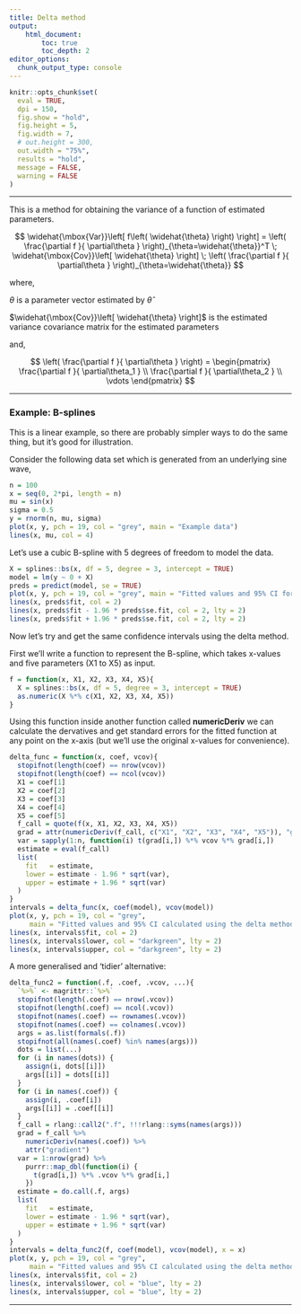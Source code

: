 ```yaml
---
title: Delta method
output: 
    html_document:
        toc: true
        toc_depth: 2
editor_options: 
  chunk_output_type: console
---
```


```r
knitr::opts_chunk$set(
  eval = TRUE,
  dpi = 150,
  fig.show = "hold",
  fig.height = 5,
  fig.width = 7, 
  # out.height = 300, 
  out.width = "75%", 
  results = "hold",
  message = FALSE,
  warning = FALSE
)
```

********************************************************************************

This is a method for obtaining the variance of a function of estimated parameters.

$$
\widehat{\mbox{Var}}\left[ f\left( \widehat{\theta} \right) \right] = 
\left( \frac{\partial f }{ \partial\theta } \right)_{\theta=\widehat{\theta}}^T
\; \widehat{\mbox{Cov}}\left[ \widehat{\theta} \right] \;
\left( \frac{\partial f }{ \partial\theta } \right)_{\theta=\widehat{\theta}}
$$

where,

$\theta$ is a parameter vector estimated by $\widehat{\theta}$

$\widehat{\mbox{Cov}}\left[ \widehat{\theta} \right]$ is the estimated variance covariance matrix for the estimated parameters

and,

$$
\left( \frac{\partial f }{ \partial\theta } \right) =
\begin{pmatrix}
\frac{\partial f }{ \partial\theta_1 } \\ 
\frac{\partial f }{ \partial\theta_2 } \\ 
\vdots 
\end{pmatrix}
$$

********************************************************************************

### Example: B-splines

This is a linear example, so there are probably simpler ways to do the same thing, but it's good for illustration.

Consider the following data set which is generated from an underlying sine wave,

```r
n = 100
x = seq(0, 2*pi, length = n)
mu = sin(x)
sigma = 0.5
y = rnorm(n, mu, sigma)
plot(x, y, pch = 19, col = "grey", main = "Example data")
lines(x, mu, col = 4)
```

Let's use a cubic B-spline with 5 degrees of freedom to model the data.

```r
X = splines::bs(x, df = 5, degree = 3, intercept = TRUE)
model = lm(y ~ 0 + X)
preds = predict(model, se = TRUE)
plot(x, y, pch = 19, col = "grey", main = "Fitted values and 95% CI for the mean")
lines(x, preds$fit, col = 2)
lines(x, preds$fit - 1.96 * preds$se.fit, col = 2, lty = 2)
lines(x, preds$fit + 1.96 * preds$se.fit, col = 2, lty = 2)
```

Now let's try and get the same confidence intervals using the delta method.

First we'll write a function to represent the B-spline, which takes x-values and five parameters (X1 to X5) as input.

```r
f = function(x, X1, X2, X3, X4, X5){
  X = splines::bs(x, df = 5, degree = 3, intercept = TRUE)
  as.numeric(X %*% c(X1, X2, X3, X4, X5))
}
```

Using this function inside another function called **numericDeriv** we can calculate the dervatives and get standard errors for the fitted function at any point on the x-axis (but we'll use the original x-values for convenience).

```r
delta_func = function(x, coef, vcov){
  stopifnot(length(coef) == nrow(vcov))
  stopifnot(length(coef) == ncol(vcov))
  X1 = coef[1]
  X2 = coef[2]
  X3 = coef[3]
  X4 = coef[4]
  X5 = coef[5]
  f_call = quote(f(x, X1, X2, X3, X4, X5))
  grad = attr(numericDeriv(f_call, c("X1", "X2", "X3", "X4", "X5")), "gradient")
  var = sapply(1:n, function(i) t(grad[i,]) %*% vcov %*% grad[i,])
  estimate = eval(f_call)
  list(
    fit   = estimate,
    lower = estimate - 1.96 * sqrt(var),
    upper = estimate + 1.96 * sqrt(var)
  )
}
intervals = delta_func(x, coef(model), vcov(model))
plot(x, y, pch = 19, col = "grey", 
     main = "Fitted values and 95% CI calculated using the delta method")
lines(x, intervals$fit, col = 2)
lines(x, intervals$lower, col = "darkgreen", lty = 2)
lines(x, intervals$upper, col = "darkgreen", lty = 2)
```

A more generalised and 'tidier' alternative:

```r
delta_func2 = function(.f, .coef, .vcov, ...){
  `%>%` <- magrittr::`%>%`
  stopifnot(length(.coef) == nrow(.vcov))
  stopifnot(length(.coef) == ncol(.vcov))
  stopifnot(names(.coef) == rownames(.vcov))
  stopifnot(names(.coef) == colnames(.vcov))
  args = as.list(formals(.f))
  stopifnot(all(names(.coef) %in% names(args)))
  dots = list(...)
  for (i in names(dots)) {
    assign(i, dots[[i]])
    args[[i]] = dots[[i]]
  }
  for (i in names(.coef)) {
    assign(i, .coef[i])
    args[[i]] = .coef[[i]]
  }
  f_call = rlang::call2(".f", !!!rlang::syms(names(args)))
  grad = f_call %>% 
    numericDeriv(names(.coef)) %>% 
    attr("gradient")
  var = 1:nrow(grad) %>% 
    purrr::map_dbl(function(i) {
      t(grad[i,]) %*% .vcov %*% grad[i,]
    })
  estimate = do.call(.f, args)
  list(
    fit   = estimate,
    lower = estimate - 1.96 * sqrt(var),
    upper = estimate + 1.96 * sqrt(var)
  )
}
intervals = delta_func2(f, coef(model), vcov(model), x = x)
plot(x, y, pch = 19, col = "grey", 
     main = "Fitted values and 95% CI calculated using the delta method")
lines(x, intervals$fit, col = 2)
lines(x, intervals$lower, col = "blue", lty = 2)
lines(x, intervals$upper, col = "blue", lty = 2)
```

********************************************************************************


